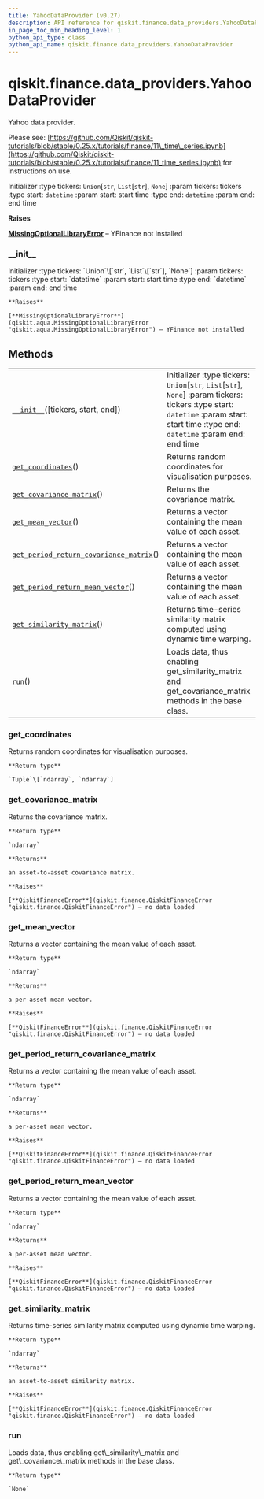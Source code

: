 ```yaml
---
title: YahooDataProvider (v0.27)
description: API reference for qiskit.finance.data_providers.YahooDataProvider in qiskit v0.27
in_page_toc_min_heading_level: 1
python_api_type: class
python_api_name: qiskit.finance.data_providers.YahooDataProvider
---
```


<span id="qiskit-finance-data-providers-yahoodataprovider" />

# qiskit.finance.data\_providers.YahooDataProvider

<Class id="qiskit.finance.data_providers.YahooDataProvider" isDedicatedPage={true} github="https://github.com/qiskit-community/qiskit-aqua/tree/stable/0.9/qiskit/finance/data_providers/yahoo_data_provider.py" signature="YahooDataProvider(tickers=None, start=datetime.datetime(2016, 1, 1, 0, 0), end=datetime.datetime(2016, 1, 30, 0, 0))" modifiers="class">
  Yahoo data provider.

  Please see: [https://github.com/Qiskit/qiskit-tutorials/blob/stable/0.25.x/tutorials/finance/11\_time\_series.ipynb](https://github.com/Qiskit/qiskit-tutorials/blob/stable/0.25.x/tutorials/finance/11_time_series.ipynb) for instructions on use.

  Initializer :type tickers: `Union`\[`str`, `List`\[`str`], `None`] :param tickers: tickers :type start: `datetime` :param start: start time :type end: `datetime` :param end: end time

  **Raises**

  [**MissingOptionalLibraryError**](qiskit.aqua.MissingOptionalLibraryError "qiskit.aqua.MissingOptionalLibraryError") – YFinance not installed

  ### \_\_init\_\_

  <Function id="qiskit.finance.data_providers.YahooDataProvider.__init__" signature="__init__(tickers=None, start=datetime.datetime(2016, 1, 1, 0, 0), end=datetime.datetime(2016, 1, 30, 0, 0))">
    Initializer :type tickers: `Union`\[`str`, `List`\[`str`], `None`] :param tickers: tickers :type start: `datetime` :param start: start time :type end: `datetime` :param end: end time

    **Raises**

    [**MissingOptionalLibraryError**](qiskit.aqua.MissingOptionalLibraryError "qiskit.aqua.MissingOptionalLibraryError") – YFinance not installed
  </Function>

  ## Methods

  |                                                                                                                                                                                                                       |                                                                                                                                                                                        |
  | --------------------------------------------------------------------------------------------------------------------------------------------------------------------------------------------------------------------- | -------------------------------------------------------------------------------------------------------------------------------------------------------------------------------------- |
  | [`__init__`](#qiskit.finance.data_providers.YahooDataProvider.__init__ "qiskit.finance.data_providers.YahooDataProvider.__init__")(\[tickers, start, end])                                                            | Initializer :type tickers: `Union`\[`str`, `List`\[`str`], `None`] :param tickers: tickers :type start: `datetime` :param start: start time :type end: `datetime` :param end: end time |
  | [`get_coordinates`](#qiskit.finance.data_providers.YahooDataProvider.get_coordinates "qiskit.finance.data_providers.YahooDataProvider.get_coordinates")()                                                             | Returns random coordinates for visualisation purposes.                                                                                                                                 |
  | [`get_covariance_matrix`](#qiskit.finance.data_providers.YahooDataProvider.get_covariance_matrix "qiskit.finance.data_providers.YahooDataProvider.get_covariance_matrix")()                                           | Returns the covariance matrix.                                                                                                                                                         |
  | [`get_mean_vector`](#qiskit.finance.data_providers.YahooDataProvider.get_mean_vector "qiskit.finance.data_providers.YahooDataProvider.get_mean_vector")()                                                             | Returns a vector containing the mean value of each asset.                                                                                                                              |
  | [`get_period_return_covariance_matrix`](#qiskit.finance.data_providers.YahooDataProvider.get_period_return_covariance_matrix "qiskit.finance.data_providers.YahooDataProvider.get_period_return_covariance_matrix")() | Returns a vector containing the mean value of each asset.                                                                                                                              |
  | [`get_period_return_mean_vector`](#qiskit.finance.data_providers.YahooDataProvider.get_period_return_mean_vector "qiskit.finance.data_providers.YahooDataProvider.get_period_return_mean_vector")()                   | Returns a vector containing the mean value of each asset.                                                                                                                              |
  | [`get_similarity_matrix`](#qiskit.finance.data_providers.YahooDataProvider.get_similarity_matrix "qiskit.finance.data_providers.YahooDataProvider.get_similarity_matrix")()                                           | Returns time-series similarity matrix computed using dynamic time warping.                                                                                                             |
  | [`run`](#qiskit.finance.data_providers.YahooDataProvider.run "qiskit.finance.data_providers.YahooDataProvider.run")()                                                                                                 | Loads data, thus enabling get\_similarity\_matrix and get\_covariance\_matrix methods in the base class.                                                                               |

  ### get\_coordinates

  <Function id="qiskit.finance.data_providers.YahooDataProvider.get_coordinates" signature="get_coordinates()">
    Returns random coordinates for visualisation purposes.

    **Return type**

    `Tuple`\[`ndarray`, `ndarray`]
  </Function>

  ### get\_covariance\_matrix

  <Function id="qiskit.finance.data_providers.YahooDataProvider.get_covariance_matrix" signature="get_covariance_matrix()">
    Returns the covariance matrix.

    **Return type**

    `ndarray`

    **Returns**

    an asset-to-asset covariance matrix.

    **Raises**

    [**QiskitFinanceError**](qiskit.finance.QiskitFinanceError "qiskit.finance.QiskitFinanceError") – no data loaded
  </Function>

  ### get\_mean\_vector

  <Function id="qiskit.finance.data_providers.YahooDataProvider.get_mean_vector" signature="get_mean_vector()">
    Returns a vector containing the mean value of each asset.

    **Return type**

    `ndarray`

    **Returns**

    a per-asset mean vector.

    **Raises**

    [**QiskitFinanceError**](qiskit.finance.QiskitFinanceError "qiskit.finance.QiskitFinanceError") – no data loaded
  </Function>

  ### get\_period\_return\_covariance\_matrix

  <Function id="qiskit.finance.data_providers.YahooDataProvider.get_period_return_covariance_matrix" signature="get_period_return_covariance_matrix()">
    Returns a vector containing the mean value of each asset.

    **Return type**

    `ndarray`

    **Returns**

    a per-asset mean vector.

    **Raises**

    [**QiskitFinanceError**](qiskit.finance.QiskitFinanceError "qiskit.finance.QiskitFinanceError") – no data loaded
  </Function>

  ### get\_period\_return\_mean\_vector

  <Function id="qiskit.finance.data_providers.YahooDataProvider.get_period_return_mean_vector" signature="get_period_return_mean_vector()">
    Returns a vector containing the mean value of each asset.

    **Return type**

    `ndarray`

    **Returns**

    a per-asset mean vector.

    **Raises**

    [**QiskitFinanceError**](qiskit.finance.QiskitFinanceError "qiskit.finance.QiskitFinanceError") – no data loaded
  </Function>

  ### get\_similarity\_matrix

  <Function id="qiskit.finance.data_providers.YahooDataProvider.get_similarity_matrix" signature="get_similarity_matrix()">
    Returns time-series similarity matrix computed using dynamic time warping.

    **Return type**

    `ndarray`

    **Returns**

    an asset-to-asset similarity matrix.

    **Raises**

    [**QiskitFinanceError**](qiskit.finance.QiskitFinanceError "qiskit.finance.QiskitFinanceError") – no data loaded
  </Function>

  ### run

  <Function id="qiskit.finance.data_providers.YahooDataProvider.run" signature="run()">
    Loads data, thus enabling get\_similarity\_matrix and get\_covariance\_matrix methods in the base class.

    **Return type**

    `None`
  </Function>
</Class>

